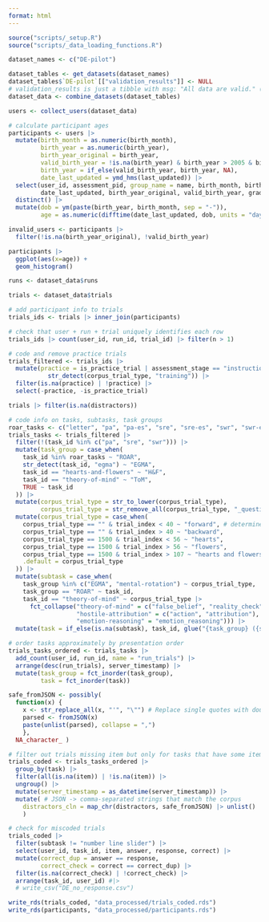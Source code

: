 ```yaml
---
format: html
---
```

  
```r
source("scripts/_setup.R")
source("scripts/_data_loading_functions.R")
```

```r
dataset_names <- c("DE-pilot")

dataset_tables <- get_datasets(dataset_names)
dataset_tables$`DE-pilot`[["validation_results"]] <- NULL 
# validation_results is just a tibble with msg: "All data are valid." (at the moment, at least)
dataset_data <- combine_datasets(dataset_tables)
```

```r
users <- collect_users(dataset_data)

# calculate participant ages
participants <- users |>
  mutate(birth_month = as.numeric(birth_month),
         birth_year = as.numeric(birth_year),
         birth_year_original = birth_year,
         valid_birth_year = !is.na(birth_year) & birth_year > 2005 & birth_year < 2023,
         birth_year = if_else(valid_birth_year, birth_year, NA),
         date_last_updated = ymd_hms(last_updated)) |>
  select(user_id, assessment_pid, group_name = name, birth_month, birth_year, # what about assessment_uid ?
         date_last_updated, birth_year_original, valid_birth_year, grade) |>
  distinct() |>
  mutate(dob = ym(paste(birth_year, birth_month, sep = "-")),
         age = as.numeric(difftime(date_last_updated, dob, units = "days")) / 365.25)

invalid_users <- participants |>
  filter(!is.na(birth_year_original), !valid_birth_year)
```

```r
participants |>
  ggplot(aes(x=age)) +
  geom_histogram()
```


```r
runs <- dataset_data$runs
```

```r
trials <- dataset_data$trials

# add participant info to trials
trials_ids <- trials |> inner_join(participants)

# check that user + run + trial uniquely identifies each row
trials_ids |> count(user_id, run_id, trial_id) |> filter(n > 1)

# code and remove practice trials
trials_filtered <- trials_ids |>
  mutate(practice = is_practice_trial | assessment_stage == "instructions" |
           str_detect(corpus_trial_type, "training")) |>
  filter(is.na(practice) | !practice) |>
  select(-practice, -is_practice_trial)

trials |> filter(is.na(distractors)) 

# code info on tasks, subtasks, task groups
roar_tasks <- c("letter", "pa", "pa-es", "sre", "sre-es", "swr", "swr-es", "vocab")
trials_tasks <- trials_filtered |>
  filter(!(task_id %in% c("pa", "sre", "swr"))) |>
  mutate(task_group = case_when(
    task_id %in% roar_tasks ~ "ROAR",
    str_detect(task_id, "egma") ~ "EGMA",
    task_id == "hearts-and-flowers" ~ "H&F",
    task_id == "theory-of-mind" ~ "ToM",
    TRUE ~ task_id
  )) |>
  mutate(corpus_trial_type = str_to_lower(corpus_trial_type),
         corpus_trial_type = str_remove_all(corpus_trial_type, "_question$")) |>
  mutate(corpus_trial_type = case_when(
    corpus_trial_type == "" & trial_index < 40 ~ "forward", # determine based on index/order
    corpus_trial_type == "" & trial_index > 40 ~ "backward",
    corpus_trial_type == 1500 & trial_index < 56 ~ "hearts", 
    corpus_trial_type == 1500 & trial_index > 56 ~ "flowers", 
    corpus_trial_type == 1500 & trial_index > 107 ~ "hearts and flowers",
    .default = corpus_trial_type
  )) |>
  mutate(subtask = case_when(
    task_group %in% c("EGMA", "mental-rotation") ~ corpus_trial_type,
    task_group == "ROAR" ~ task_id,
    task_id == "theory-of-mind" ~ corpus_trial_type |>
      fct_collapse("theory-of-mind" = c("false_belief", "reality_check", "reference"),
                   "hostile-attribution" = c("action", "attribution"),
                   "emotion-reasoning" = "emotion_reasoning"))) |>
  mutate(task = if_else(is.na(subtask), task_id, glue("{task_group} ({subtask})")))

# order tasks approximately by presentation order
trials_tasks_ordered <- trials_tasks |>
  add_count(user_id, run_id, name = "run_trials") |>
  arrange(desc(run_trials), server_timestamp) |>
  mutate(task_group = fct_inorder(task_group),
         task = fct_inorder(task))

safe_fromJSON <- possibly(
  function(x) {
    x <- str_replace_all(x, "'", "\"") # Replace single quotes with double quotes
    parsed <- fromJSON(x)
    paste(unlist(parsed), collapse = ",") 
    }, 
  NA_character_ )

# filter out trials missing item but only for tasks that have some items
trials_coded <- trials_tasks_ordered |>
  group_by(task) |>
  filter(all(is.na(item)) | !is.na(item)) |>
  ungroup() |>
  mutate(server_timestamp = as_datetime(server_timestamp)) |>
  mutate( # JSON -> comma-separated strings that match the corpus
    distractors_cln = map_chr(distractors, safe_fromJSON) |> unlist()
    )

# check for miscoded trials
trials_coded |>
  filter(subtask != "number line slider") |>
  select(user_id, task_id, item, answer, response, correct) |>
  mutate(correct_dup = answer == response,
         correct_check = correct == correct_dup) |>
  filter(is.na(correct_check) | !correct_check) |>
  arrange(task_id, user_id) #|>
  # write_csv("DE_no_response.csv")

write_rds(trials_coded, "data_processed/trials_coded.rds")
write_rds(participants, "data_processed/participants.rds")
```
